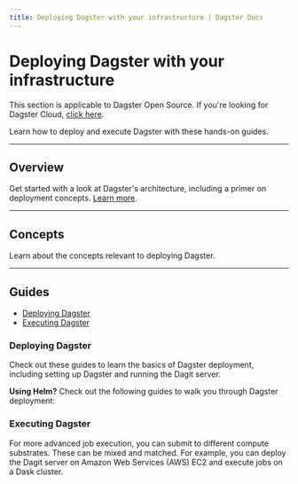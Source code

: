 ```yaml
---
title: Deploying Dagster with your infrastructure | Dagster Docs
---
```


# Deploying Dagster with your infrastructure

<Note>
  This section is applicable to Dagster Open Source. If you're looking for
  Dagster Cloud, <a href="/dagster-cloud">click here</a>.
</Note>

Learn how to deploy and execute Dagster with these hands-on guides.

---

## Overview

Get started with a look at Dagster's architecture, including a primer on deployment concepts. [Learn more](/deployment/overview).

---

## Concepts

Learn about the concepts relevant to deploying Dagster.

<ArticleList>
  <ArticleListItem
    title="Dagster instance"
    href="/deployment/dagster-instance"
  ></ArticleListItem>
  <ArticleListItem
    title="Dagster daemon"
    href="/deployment/dagster-daemon"
  ></ArticleListItem>
  <ArticleListItem
    title="Run launchers"
    href="/deployment/run-launcher"
  ></ArticleListItem>
  <ArticleListItem
    title="Executors"
    href="/deployment/executors"
  ></ArticleListItem>
  <ArticleListItem
    title="Run coordinator"
    href="/deployment/run-coordinator"
  ></ArticleListItem>
  <ArticleListItem
    title="Run monitoring"
    href="/deployment/run-monitoring"
  ></ArticleListItem>
  <ArticleListItem
    title="Run retries"
    href="/deployment/run-retries"
  ></ArticleListItem>
</ArticleList>

---

## Guides

- [Deploying Dagster](#deploying-dagster)
- [Executing Dagster](#executing-dagster)

### Deploying Dagster

Check out these guides to learn the basics of Dagster deployment, including setting up Dagster and running the Dagit server.

<ArticleList>
  <ArticleListItem
    title="Running Dagster locally"
    href="/deployment/guides/running-locally"
  ></ArticleListItem>
  <ArticleListItem
    title="Running Dagster as a service"
    href="/deployment/guides/service"
  ></ArticleListItem>
  <ArticleListItem
    title="Deploying to a single node using Docker"
    href="/deployment/guides/docker"
  ></ArticleListItem>
  <ArticleListItem
    title="Deploying to Amazon Web Services EC2 or ECS"
    href="/deployment/guides/aws"
  ></ArticleListItem>
  <ArticleListItem
    title="Deploying to Google Cloud Platform"
    href="/deployment/guides/gcp"
  ></ArticleListItem>
</ArticleList>

**Using Helm?** Check out the following guides to walk you through Dagster deployment:

<ArticleList>
  <ArticleListItem
    title="Deploying with Helm"
    href="/deployment/guides/kubernetes/deploying-with-helm"
  ></ArticleListItem>
  <ArticleListItem
    title="Deploying with Celery using Helm"
    href="/deployment/guides/kubernetes/deploying-with-helm-advanced"
  ></ArticleListItem>
  <ArticleListItem
    title="Customizing Kubernetes deployments"
    href="/deployment/guides/kubernetes/customizing-your-deployment"
  ></ArticleListItem>
  <ArticleListItem
    title="Migrating Dagster instances while upgrading"
    href="/deployment/guides/kubernetes/how-to-migrate-your-instance"
  ></ArticleListItem>
</ArticleList>

### Executing Dagster

For more advanced job execution, you can submit to different compute substrates. These can be mixed and matched. For example, you can deploy the Dagit server on Amazon Web Services (AWS) EC2 and execute jobs on a Dask cluster.

<ArticleList>
  <ArticleListItem
    title="Celery"
    href="/deployment/guides/celery"
  ></ArticleListItem>
  <ArticleListItem
    title="Dask"
    href="/deployment/guides/dask"
  ></ArticleListItem>
</ArticleList>

